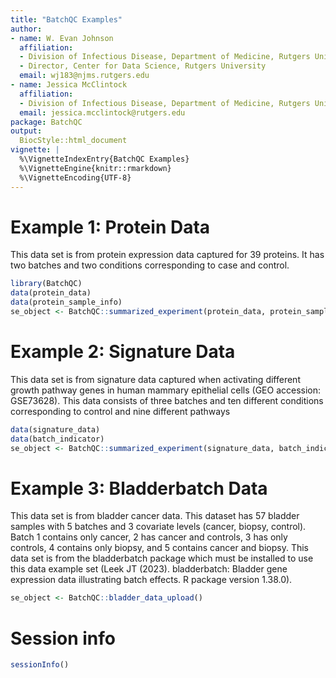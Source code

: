 ```yaml
---
title: "BatchQC Examples"
author:
- name: W. Evan Johnson
  affiliation:
  - Division of Infectious Disease, Department of Medicine, Rutgers University 
  - Director, Center for Data Science, Rutgers University
  email: wj183@njms.rutgers.edu 
- name: Jessica McClintock
  affiliation: 
  - Division of Infectious Disease, Department of Medicine, Rutgers University 
  email: jessica.mcclintock@rutgers.edu
package: BatchQC
output:
  BiocStyle::html_document
vignette: |
  %\VignetteIndexEntry{BatchQC Examples}
  %\VignetteEngine{knitr::rmarkdown}
  %\VignetteEncoding{UTF-8}
---
```


# Example 1: Protein Data
This data set is from protein expression data captured for 39 proteins.
It has two batches and two conditions corresponding to case and control.

```r
library(BatchQC)
data(protein_data)
data(protein_sample_info)
se_object <- BatchQC::summarized_experiment(protein_data, protein_sample_info)
```

# Example 2: Signature Data
This data set is from signature data captured when activating different growth 
pathway genes in human mammary epithelial cells (GEO accession: GSE73628). 
This data consists of three batches and ten different conditions corresponding 
to control and nine different pathways

```r
data(signature_data)
data(batch_indicator)
se_object <- BatchQC::summarized_experiment(signature_data, batch_indicator)
```

# Example 3: Bladderbatch Data
This data set is from bladder cancer data. This dataset has 57 bladder samples
with 5 batches and 3 covariate levels (cancer, biopsy, control). Batch 1 
contains only cancer, 2 has cancer and controls, 3 has only controls, 4 contains
only biopsy, and 5 contains cancer and biopsy. This data set is from the
bladderbatch package which must be installed to use this data example set (Leek 
JT (2023). bladderbatch: Bladder gene expression data illustrating batch 
effects. R package version 1.38.0).

```r
se_object <- BatchQC::bladder_data_upload()
```

# Session info {.unnumbered}

```r
sessionInfo()
```
